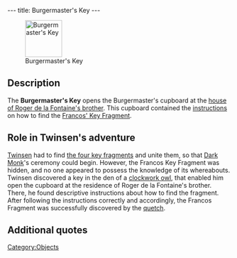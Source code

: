 ---
title: Burgermaster's Key
---

[[Image:Burgermasters_key.png|right|83px|frame|Burgermaster's Key]]

{{Quote|
Quote=It is the key that the burgermaster lost before he was eaten by a monster from the gas. Nobody has ever used it since.|
Character=Official description}}

==Description==
The '''Burgermaster's Key''' opens the Burgermaster's cupboard at the [[Roger de la Fontaine's house|house of Roger de la Fontaine's brother]]. This cupboard contained the [[Burgermaster's notes|instructions]] on how to find the [[Francos' Key Fragment]].

==Role in Twinsen's adventure==
[[Twinsen]] had to find [[Dark Monk's key|the four key fragments]] and unite them, so that [[Dark Monk]]'s ceremony could begin. However, the Francos Key Fragment was hidden, and no one appeared to possess the knowledge of its whereabouts. Twinsen discovered a key in the den of a [[clockwork owl]], that enabled him open the cupboard at the residence of Roger de la Fontaine's brother. There, he found descriptive instructions about how to find the fragment. After following the instructions correctly and accordingly, the Francos Fragment was successfully discovered by the [[quetch]].

==Additional quotes==
{{Quote|
Quote=You just found the Francos Burgermaster's key.|
Character=What Twinsen heard when finding the key}}

[[Category:Objects]]